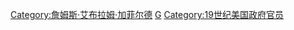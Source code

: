 [[Category:詹姆斯·艾布拉姆·加菲尔德|Category:詹姆斯·艾布拉姆·加菲尔德]]
[[Category:美国总统内阁|G]]
[[Category:19世纪美国政府官员|Category:19世纪美国政府官员]]